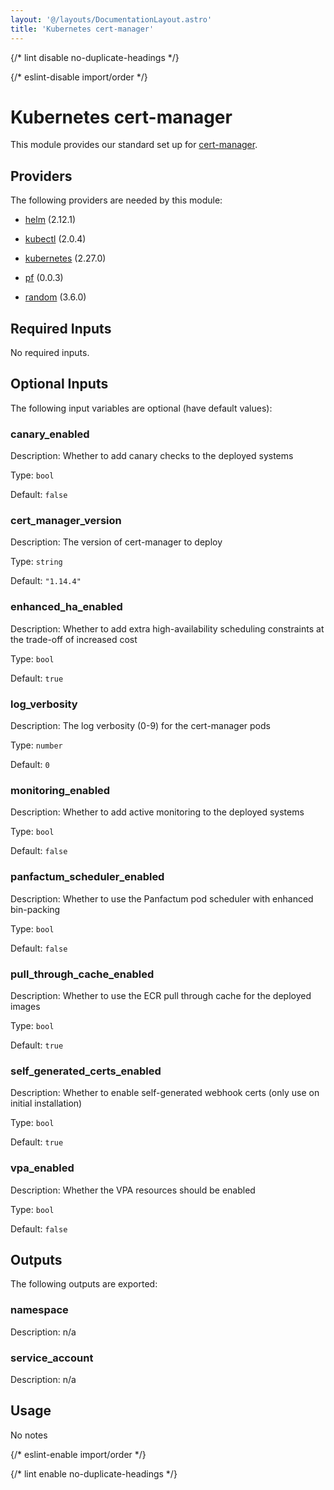 ```yaml
---
layout: '@/layouts/DocumentationLayout.astro'
title: 'Kubernetes cert-manager'
---
```



{/* lint disable no-duplicate-headings */}

{/* eslint-disable import/order */}

<ModuleHeader
  name="kube_cert_manager"
  sourceHref="https://github.com/Panfactum/stack/tree/__PANFACTUM_VERSION_EDGE__/packages/infrastructure/kube_cert_manager"
  status="stable"
  type="direct"
/>

# Kubernetes cert-manager

This module provides our standard set up for [cert-manager](https://cert-manager.io/).

## Providers

The following providers are needed by this module:

- [helm](https://registry.terraform.io/providers/hashicorp/helm/2.12.1/docs) (2.12.1)

- [kubectl](https://registry.terraform.io/providers/alekc/kubectl/2.0.4/docs) (2.0.4)

- [kubernetes](https://registry.terraform.io/providers/hashicorp/kubernetes/2.27.0/docs) (2.27.0)

- [pf](https://registry.terraform.io/providers/panfactum/pf/0.0.3/docs) (0.0.3)

- [random](https://registry.terraform.io/providers/hashicorp/random/3.6.0/docs) (3.6.0)

## Required Inputs

No required inputs.

## Optional Inputs

The following input variables are optional (have default values):

### canary_enabled

Description: Whether to add canary checks to the deployed systems

Type: `bool`

Default: `false`

### cert_manager_version

Description: The version of cert-manager to deploy

Type: `string`

Default: `"1.14.4"`

### enhanced_ha_enabled

Description: Whether to add extra high-availability scheduling constraints at the trade-off of increased cost

Type: `bool`

Default: `true`

### log_verbosity

Description: The log verbosity (0-9) for the cert-manager pods

Type: `number`

Default: `0`

### monitoring_enabled

Description: Whether to add active monitoring to the deployed systems

Type: `bool`

Default: `false`

### panfactum_scheduler_enabled

Description: Whether to use the Panfactum pod scheduler with enhanced bin-packing

Type: `bool`

Default: `false`

### pull_through_cache_enabled

Description: Whether to use the ECR pull through cache for the deployed images

Type: `bool`

Default: `true`

### self_generated_certs_enabled

Description: Whether to enable self-generated webhook certs (only use on initial installation)

Type: `bool`

Default: `true`

### vpa_enabled

Description: Whether the VPA resources should be enabled

Type: `bool`

Default: `false`

## Outputs

The following outputs are exported:

### namespace

Description: n/a

### service_account

Description: n/a

## Usage

No notes

{/* eslint-enable import/order */}

{/* lint enable no-duplicate-headings */}
